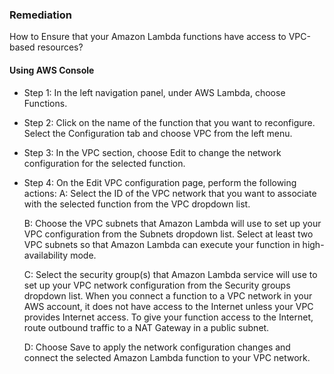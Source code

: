 ### Remediation

How to Ensure that your Amazon Lambda functions have access to VPC-based resources?

#### Using AWS Console

- Step 1: In the left navigation panel, under AWS Lambda, choose Functions.

- Step 2: Click on the name of the function that you want to reconfigure. Select the Configuration tab and choose VPC from the left menu.

- Step 3: In the VPC section, choose Edit to change the network configuration for the selected function.

- Step 4: On the Edit VPC configuration page, perform the following actions:
  A: Select the ID of the VPC network that you want to associate with the selected function from the VPC dropdown list.

  B: Choose the VPC subnets that Amazon Lambda will use to set up your VPC configuration from the Subnets dropdown list. Select at least two VPC subnets so that Amazon Lambda can execute your function in high-availability mode.

  C: Select the security group(s) that Amazon Lambda service will use to set up your VPC network configuration from the Security groups dropdown list. When you connect a function to a VPC network in your AWS account, it does not have access to the Internet unless your VPC provides Internet access. To give your function access to the Internet, route outbound traffic to a NAT Gateway in a public subnet.

  D: Choose Save to apply the network configuration changes and connect the selected Amazon Lambda function to your VPC network.
